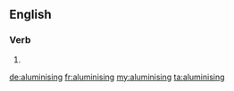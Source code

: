 ==English==

===Verb===
{{head|en}}

# {{present participle of|aluminise|lang=en}}

[[de:aluminising]]
[[fr:aluminising]]
[[my:aluminising]]
[[ta:aluminising]]